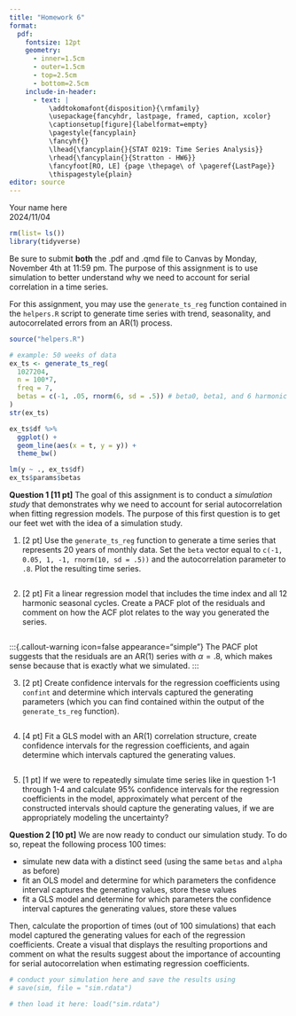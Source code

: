 ```yaml
---
title: "Homework 6"
format:
  pdf:
    fontsize: 12pt
    geometry:
      - inner=1.5cm
      - outer=1.5cm
      - top=2.5cm
      - bottom=2.5cm
    include-in-header:
      - text: |
          \addtokomafont{disposition}{\rmfamily}
          \usepackage{fancyhdr, lastpage, framed, caption, xcolor}
          \captionsetup[figure]{labelformat=empty}
          \pagestyle{fancyplain}
          \fancyhf{}
          \lhead{\fancyplain{}{STAT 0219: Time Series Analysis}}
          \rhead{\fancyplain{}{Stratton - HW6}}
          \fancyfoot[RO, LE] {page \thepage\ of \pageref{LastPage}}
          \thispagestyle{plain}
editor: source
---
```

<!-- Note: the YAML header is everything above this line. -->
\vspace{-3in}
\textbf{Name:} Your name here  
\textbf{Due:} 2024/11/04
\vspace{1.5in}

```r
rm(list= ls())
library(tidyverse)
```

Be sure to submit **both** the .pdf and .qmd file to Canvas by Monday, November 4th at 11:59 pm. The purpose of this assignment is to use simulation to better understand why we need to account for serial correlation in a time series. 

For this assignment, you may use the `generate_ts_reg` function contained in the `helpers.R` script to generate time series with trend, seasonality, and autocorrelated errors from an AR(1) process. 

```r
source("helpers.R")

# example: 50 weeks of data
ex_ts <- generate_ts_reg(
  1027204,
  n = 100*7,
  freq = 7,
  betas = c(-1, .05, rnorm(6, sd = .5)) # beta0, beta1, and 6 harmonic cycles
)
str(ex_ts)

ex_ts$df %>%
  ggplot() + 
  geom_line(aes(x = t, y = y)) +
  theme_bw()

lm(y ~ ., ex_ts$df)
ex_ts$params$betas
```

\newpage

**Question 1 [11 pt]** The goal of this assignment is to conduct a *simulation study* that demonstrates why we need to account for serial autocorrelation when fitting regression models. The purpose of this first question is to get our feet wet with the idea of a simulation study. 

1. [2 pt] Use the `generate_ts_reg` function to generate a time series that represents 20 years of monthly data. Set the `beta` vector equal to `c(-1, 0.05, 1, -1, rnorm(10, sd = .5))` and the autocorrelation parameter to `.8`. Plot the resulting time series. 

```r

```

2. [2 pt] Fit a linear regression model that includes the time index and all 12 harmonic seasonal cycles. Create a PACF plot of the residuals and comment on how the ACF plot relates to the way you generated the series. 

```r

```

   :::{.callout-warning icon=false appearance="simple"}
   The PACF plot suggests that the residuals are an AR(1) series with $\alpha = .8$, which makes sense because that is exactly what we simulated. 
   :::

3. [2 pt] Create confidence intervals for the regression coefficients using `confint` and determine which intervals captured the generating parameters (which you can find contained within the output of the `generate_ts_reg` function). 

```r

```

4. [4 pt] Fit a GLS model with an AR(1) correlation structure, create confidence intervals for the regression coefficients, and again determine which intervals captured the generating values. 

```r

```

5. [1 pt] If we were to repeatedly simulate time series like in question 1-1 through 1-4 and calculate 95% confidence intervals for the regression coefficients in the model, approximately what percent of the constructed intervals should capture the generating values, if we are appropriately modeling the uncertainty?

   :::{.callout-warning icon=false appearance="simple"}

   :::
   
\newpage

**Question 2 [10 pt]** We are now ready to conduct our simulation study. To do so, repeat the following process 100 times:

- simulate new data with a distinct seed (using the same `betas` and `alpha` as before)
- fit an OLS model and determine for which parameters the confidence interval captures the generating values, store these values
- fit a GLS model and determine for which parameters the confidence interval captures the generating values, store these values

Then, calculate the proportion of times (out of 100 simulations) that each model captured the generating values for each of the regression coefficients. Create a visual that displays the resulting proportions and comment on what the results suggest about the importance of accounting for serial autocorrelation when estimating regression coefficients. 

```r
# conduct your simulation here and save the results using
# save(sim, file = "sim.rdata")
```

```r
# then load it here: load("sim.rdata")
```

:::{.callout-warning icon=false appearance="simple"}

:::
   
   